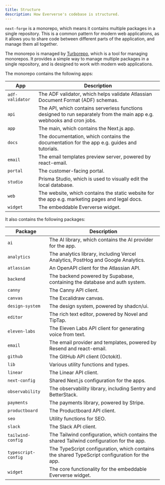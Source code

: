 ```yaml
---
title: Structure
description: How Eververse's codebase is structured.
---
```


`next-forge` is a monorepo, which means it contains multiple packages in a single repository. This is a common pattern for modern web applications, as it allows you to share code between different parts of the application, and manage them all together.

The monorepo is managed by [Turborepo](https://turbo.build/repo), which is a tool for managing monorepos. It provides a simple way to manage multiple packages in a single repository, and is designed to work with modern web applications.

The monorepo contains the following apps:

| App | Description |
| --- | ----------- |
| `adf-validator` | The ADF validator, which helps validate Atlassian Document Format (ADF) schemas. |
| `api` | The API, which contains serverless functions designed to run separately from the main app e.g. webhooks and cron jobs. |
| `app` | The main, which contains the Next.js app. |
| `docs` | The documentation, which contains the documentation for the app e.g. guides and tutorials. |
| `email` | The email templates preview server, powered by react-email. |
| `portal` | The customer-facing portal. |
| `studio` | Prisma Studio, which is used to visually edit the local database. |
| `web` | The website, which contains the static website for the app e.g. marketing pages and legal docs. |
| `widget` | The embeddable Eververse widget. |

It also contains the following packages:

| Package | Description |
| --- | ----------- |
| `ai` | The AI library, which contains the AI provider for the app. |
| `analytics` | The analytics library, including Vercel Analytics, PostHog and Google Analytics. |
| `atlassian` | An OpenAPI client for the Atlassian API. |
| `backend` | The backend powered by Supabase, containing the database and auth system. |
| `canny` | The Canny API client. |
| `canvas` | The Excalidraw canvas. |
| `design-system` | The design system, powered by shadcn/ui. |
| `editor` | The rich text editor, powered by Novel and TipTap. |
| `eleven-labs` | The Eleven Labs API client for generating voice from text. |
| `email` | The email provider and templates, powered by Resend and react-email. |
| `github` | The GitHub API client (Octokit). |
| `lib` | Various utility functions and types. |
| `linear` | The Linear API client. |
| `next-config` | Shared Next.js configuration for the apps. |
| `observability` | The observability library, including Sentry and BetterStack. |
| `payments` | The payments library, powered by Stripe. |
| `productboard` | The Productboard API client. |
| `seo` | Utility functions for SEO. |
| `slack` | The Slack API client. |
| `tailwind-config` | The Tailwind configuration, which contains the shared Tailwind configuration for the app. |
| `typescript-config` | The TypeScript configuration, which contains the shared TypeScript configuration for the app. |
| `widget` | The core functionality for the embeddable Eververse widget. |
